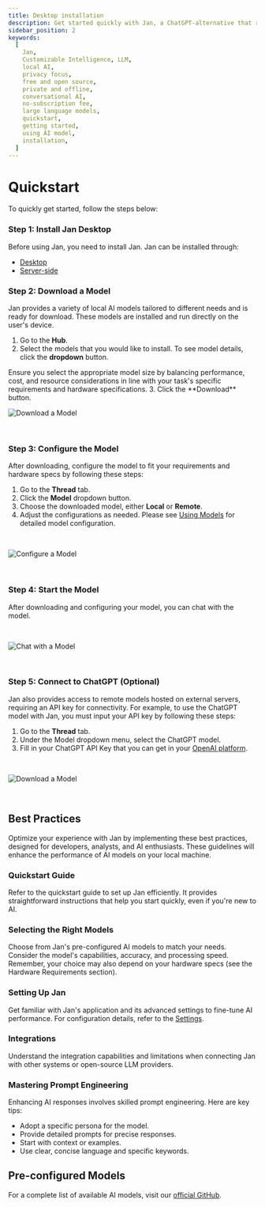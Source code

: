 ```yaml
---
title: Desktop installation
description: Get started quickly with Jan, a ChatGPT-alternative that runs on your own computer, with a local API server. Learn how to install Jan and select an AI model to start chatting.
sidebar_position: 2
keywords:
  [
    Jan,
    Customizable Intelligence, LLM,
    local AI,
    privacy focus,
    free and open source,
    private and offline,
    conversational AI,
    no-subscription fee,
    large language models,
    quickstart,
    getting started,
    using AI model,
    installation,
  ]
---
```



# Quickstart
To quickly get started, follow the steps below:
<Steps>

### Step 1: Install Jan Desktop
Before using Jan, you need to install Jan. Jan can be installed through:
- [Desktop](/docs/desktop.mdx)
- [Server-side](/docs/server-installation)


### Step 2: Download a Model

Jan provides a variety of local AI models tailored to different needs and is ready for download. These models are installed and run directly on the user's device.

1. Go to the **Hub**.
2. Select the models that you would like to install. To see model details, click the **dropdown** button.
<Callout type="info">
Ensure you select the appropriate model size by balancing performance, cost, and resource considerations in line with your task's specific requirements and hardware specifications.
</Callout>
3. Click the **Download** button.

<br/>

![Download a Model](./_assets/download.gif)

<br/>

### Step 3: Configure the Model

After downloading, configure the model to fit your requirements and hardware specs by following these steps:
1. Go to the **Thread** tab.
2. Click the **Model** dropdown button.
3. Choose the downloaded model, either **Local** or **Remote**.
4. Adjust the configurations as needed.
   <Callout type="info">
    Please see [Using Models](/docs/models#model-parameters) for detailed model configuration.
   </Callout>

<br/>

![Configure a Model](./_assets/configure.gif)

<br/>

### Step 4: Start the Model

After downloading and configuring your model, you can chat with the model.

<br/>

![Chat with a Model](./_assets/model.gif)

<br/>

### Step 5: Connect to ChatGPT (Optional)

Jan also provides access to remote models hosted on external servers, requiring an API key for connectivity. For example, to use the ChatGPT model with Jan, you must input your API key by following these steps:

1. Go to the **Thread** tab.
2. Under the Model dropdown menu, select the ChatGPT model.
3. Fill in your ChatGPT API Key that you can get in your [OpenAI platform](https://platform.openai.com/account/api-keys).

<br/>

![Download a Model](./_assets/gpt.gif)

<br/>
</Steps>

## Best Practices

Optimize your experience with Jan by implementing these best practices, designed for developers, analysts, and AI enthusiasts. These guidelines will enhance the performance of AI models on your local machine.

### Quickstart Guide

Refer to the quickstart guide to set up Jan efficiently. It provides straightforward instructions that help you start quickly, even if you're new to AI.

### Selecting the Right Models

Choose from Jan's pre-configured AI models to match your needs. Consider the model's capabilities, accuracy, and processing speed.
<Callout type="info">
Remember, your choice may also depend on your hardware specs (see the Hardware Requirements section).
</Callout>
### Setting Up Jan

Get familiar with Jan's application and its advanced settings to fine-tune AI performance. For configuration details, refer to the [Settings](/docs/settings).

### Integrations

Understand the integration capabilities and limitations when connecting Jan with other systems or open-source LLM providers.

### Mastering Prompt Engineering

Enhancing AI responses involves skilled prompt engineering. Here are key tips:
- Adopt a specific persona for the model.
- Provide detailed prompts for precise responses.
- Start with context or examples.
- Use clear, concise language and specific keywords.

## Pre-configured Models

For a complete list of available AI models, visit our [official GitHub](https://github.com/janhq/jan).